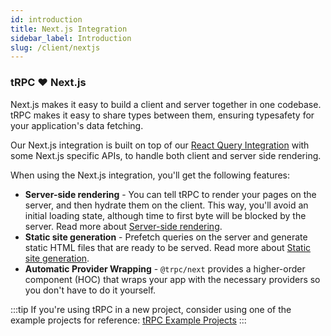 ```yaml
---
id: introduction
title: Next.js Integration
sidebar_label: Introduction
slug: /client/nextjs
---
```


### tRPC ❤️ Next.js

Next.js makes it easy to build a client and server together in one codebase. tRPC makes it easy to share types between them, ensuring typesafety for your application's data fetching.

Our Next.js integration is built on top of our [React Query Integration](/docs/client/react) with some Next.js specific APIs, to handle both client and server side rendering.

When using the Next.js integration, you'll get the following features:

- **Server-side rendering** - You can tell tRPC to render your pages on the server, and then hydrate them on the client. This way, you'll avoid an initial loading state, although time to first byte will be blocked by the server. Read more about [Server-side rendering](/docs/client/nextjs/ssr).
- **Static site generation** - Prefetch queries on the server and generate static HTML files that are ready to be served. Read more about [Static site generation](/docs/client/nextjs/ssg).
- **Automatic Provider Wrapping** - `@trpc/next` provides a higher-order component (HOC) that wraps your app with the necessary providers so you don't have to do it yourself.

:::tip
If you're using tRPC in a new project, consider using one of the example projects for reference: [tRPC Example Projects](/docs/example-apps)
:::
